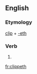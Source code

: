 ==English==

===Etymology===
[[clip]] + [[-eth]]

===Verb===
{{en-verb form}}

# {{en-archaic third-person singular of|clip}}

[[fr:clippeth]]
